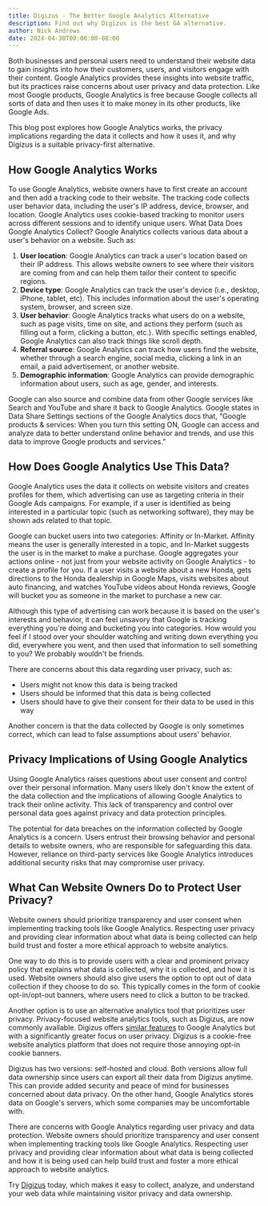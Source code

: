 ```yaml
---
title: Digizus - The Better Google Analytics Alternative
description: Find out why Digizus is the best GA alternative.
author: Nick Andrews
date: 2024-04-30T00:00:00-08:00
---
```


Both businesses and personal users need to understand their website data to gain insights into how their customers, users, and visitors engage with their content. Google Analytics provides these insights into website traffic, but its practices raise concerns about user privacy and data protection. Like most Google products, Google Analytics is free because Google collects all sorts of data and then uses it to make money in its other products, like Google Ads.

This blog post explores how Google Analytics works, the privacy implications regarding the data it collects and how it uses it, and why Digizus is a suitable privacy-first alternative.

## How Google Analytics Works

To use Google Analytics, website owners have to first create an account and then add a tracking code to their website. The tracking code collects user behavior data, including the user's IP address, device, browser, and location. Google Analytics uses cookie-based tracking to monitor users across different sessions and to identify unique users.
What Data Does Google Analytics Collect?
Google Analytics collects various data about a user's behavior on a website. Such as:

1. **User location**: Google Analytics can track a user's location based on their IP address. This allows website owners to see where their visitors are coming from and can help them tailor their content to specific regions.
2. **Device type**: Google Analytics can track the user's device (i.e., desktop, iPhone, tablet, etc). This includes information about the user's operating system, browser, and screen size.
3. **User behavior**: Google Analytics tracks what users do on a website, such as page visits, time on site, and actions they perform (such as filling out a form, clicking a button, etc.). With specific settings enabled, Google Analytics can also track things like scroll depth.
4. **Referral source**: Google Analytics can track how users find the website, whether through a search engine, social media, clicking a link in an email, a paid advertisement, or another website.
5. **Demographic information**: Google Analytics can provide demographic information about users, such as age, gender, and interests.

Google can also source and combine data from other Google services like Search and YouTube and share it back to Google Analytics. Google states in Data Share Settings sections of the Google Analytics docs that, “Google products & services: When you turn this setting ON, Google can access and analyze data to better understand online behavior and trends, and use this data to improve Google products and services.”

## How Does Google Analytics Use This Data?

Google Analytics uses the data it collects on website visitors and creates profiles for them, which advertising can use as targeting criteria in their Google Ads campaigns. For example, if a user is identified as being interested in a particular topic (such as networking software), they may be shown ads related to that topic.

Google can bucket users into two categories: Affinity or In-Market. Affinity means the user is generally interested in a topic, and In-Market suggests the user is in the market to make a purchase. Google aggregates your actions online - not just from your website activity on Google Analytics - to create a profile for you. If a user visits a website about a new Honda, gets directions to the Honda dealership in Google Maps, visits websites about auto financing, and watches YouTube videos about Honda reviews, Google will bucket you as someone in the market to purchase a new car.

Although this type of advertising can work because it is based on the user's interests and behavior, it can feel unsavory that Google is tracking everything you're doing and bucketing you into categories. How would you feel if I stood over your shoulder watching and writing down everything you did, everywhere you went, and then used that information to sell something to you? We probably wouldn't be friends.

There are concerns about this data regarding user privacy, such as:

- Users might not know this data is being tracked
- Users should be informed that this data is being collected
- Users should have to give their consent for their data to be used in this way

Another concern is that the data collected by Google is only sometimes correct, which can lead to false assumptions about users' behavior.

## Privacy Implications of Using Google Analytics

Using Google Analytics raises questions about user consent and control over their personal information. Many users likely don't know the extent of the data collection and the implications of allowing Google Analytics to track their online activity. This lack of transparency and control over personal data goes against privacy and data protection principles.

The potential for data breaches on the information collected by Google Analytics is a concern. Users entrust their browsing behavior and personal details to website owners, who are responsible for safeguarding this data. However, reliance on third-party services like Google Analytics introduces additional security risks that may compromise user privacy.

## What Can Website Owners Do to Protect User Privacy?

Website owners should prioritize transparency and user consent when implementing tracking tools like Google Analytics. Respecting user privacy and providing clear information about what data is being collected can help build trust and foster a more ethical approach to website analytics.

One way to do this is to provide users with a clear and prominent privacy policy that explains what data is collected, why it is collected, and how it is used. Website owners should also give users the option to opt out of data collection if they choose to do so. This typically comes in the form of cookie opt-in/opt-out banners, where users need to click a button to be tracked.


Another option is to use an alternative analytics tool that prioritizes user privacy. Privacy-focused website analytics tools, such as Digizus, are now commonly available. Digizus offers [similar features](/features) to Google Analytics but with a significantly greater focus on user privacy. Digizus is a cookie-free website analytics platform that does not require those annoying opt-in cookie banners.

Digizus has two versions: self-hosted and cloud. Both versions allow full data ownership since users can export all their data from Digizus anytime. This can provide added security and peace of mind for businesses concerned about data privacy. On the other hand, Google Analytics stores data on Google's servers, which some companies may be uncomfortable with.

There are concerns with Google Analytics regarding user privacy and data protection. Website owners should prioritize transparency and user consent when implementing tracking tools like Google Analytics. Respecting user privacy and providing clear information about what data is being collected and how it is being used can help build trust and foster a more ethical approach to website analytics.

Try [Digizus](https://cloud.digizus.is/signup?ref=digizus-blog) today, which makes it easy to collect, analyze, and understand your web data while maintaining visitor privacy and data ownership.

